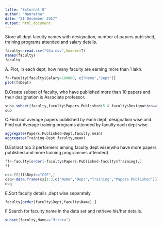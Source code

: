 ---
title: "External 8"
author: "Namratha"
date: "21 December 2017"
output: html_document
---

Store all dept faculty names with designation, number of papers published, training programs attended and salary details.
```{r}

faculty<-read.csv("Q3a.csv",header=T)
names(faculty)
faculty

```

A. Plot, in each dept, how many faculty are earning more than 1 lakh.

```{r}

f<-faculty[faculty$Salary>100000, c("Name","Dept")]
plot(f$Dept)

```

B.Create subset of faculty, who have published more than 10 papers and their designation is Associate professor.

```{r}

sub<-subset(faculty,faculty$Papers.Published>5 & faculty$Designation=="Assosciate Professor")
sub

```

C.Find out average papers published by each dept, designation wise and Find out Average training programs attended by faculty each dept wise.

```{r}

aggregate(Papers.Published~Dept,faculty,mean)
aggregate(Training~Dept,faculty,mean)

```

D.Extract top 3 performers among faculty dept wise(who have more papers published and more training programmes attended)

```{r}

ff<-faculty[order(-faculty$Papers.Published-faculty$Training),]
ff

cs<-ff[ff$Dept=="CSE",]
csq<-data.frame(cs[1:3,c("Name","Dept","Training","Papers.Published")])
csq


```

E.Sort faculty details ,dept wise separately.

```{r}
faculty[order(faculty$Dept,faculty$Name),]

```

F.Search for faculty name in the data set and retrieve his/her details.

```{r}
subset(faculty,Name=="Mithra")
```
